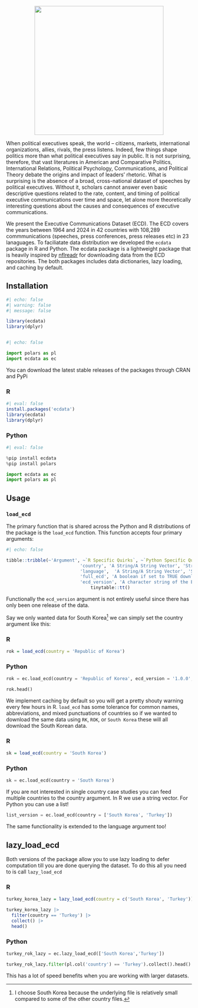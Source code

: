 
<p align="center">
<a href="https://executive-communications-dataset.github.io/ecdata/">
<img src="hex-logo.png" height = "350" class = "center"> </a>
</p>


When political executives speak, the world – citizens, markets, international organizations, allies, rivals, the press 
listens. Indeed, few things shape politics more than what political executives say in public. It is not surprising,
therefore, that vast literatures in American and Comparative Politics, International Relations, Political Psychology,
Communications, and Political Theory debate the origins and impact of leaders’ rhetoric. What is surprising is the
absence of a broad, cross-national dataset of speeches by political executives. Without it, scholars cannot answer
even basic descriptive questions related to the rate, content, and timing of political executive communications over
time and space, let alone more theoretically interesting questions about the causes and consequences of executive communications. 

We present the Executive Communications Dataset (ECD). The ECD covers the years between 1964 and 2024 in 42 countries with 108,289 commmunications (speeches, press conferences,  press releases etc) in 23 lanaguages. To faciliatate data distribution we developed the `ecdata` package in R and Python. The ecdata package is a lightweight package that is heavily inspired by [nflreadr](https://nflreadr.nflverse.com/) for downloading data from the ECD repositories. The both packages includes data dictionaries, lazy loading, and caching by default.

## Installation

```r
#| echo: false
#| warning: false
#| message: false

library(ecdata)
library(dplyr)



```


```python
#| echo: false

import polars as pl
import ecdata as ec

```


You can download the latest stable releases of the packages through CRAN and PyPi 

:::panel-tabset


### R

```r
#| eval: false
install.packages('ecdata')
library(ecdata)
library(dplyr)


```



### Python

```python
#| eval: false

%pip install ecdata
%pip install polars

import ecdata as ec
import polars as pl


```



:::



## Usage 

### `load_ecd`

The primary function that is shared across the Python and R distributions of the package is the `load_ecd` function. This function accepts four primary arguments:


```r
#| echo: false

tibble::tribble(~'Argument', ~`R Specific Quirks`, ~`Python Specific Quirks`, 
                            'country', 'A String/A String Vector', 'String, Dictionary, or List',
                            'language',  'A String/A String Vector', 'String, Dictionary, or List',
                            'full_ecd', 'A boolean if set to TRUE downloads full dataset. Defaults to FALSE', 'A boolean if set to True downloads full dataset. Defaults to False',
                            'ecd_version', 'A character string of the ECD version you want to download. Defaults to latest version', 'A character string of the ECD version you want to download. Defaults to latest version') |>
                                tinytable::tt()


```

Functionally the `ecd_version` argument is not entirely useful since there has only been one release of the data. 


Say we only wanted data for South Korea^[I choose South Korea because the underlying file is relatively small compared to some of the other country files.] we can simply set the country argument like this: 

:::panel-tabset
### R 
```r

rok = load_ecd(country = 'Republic of Korea')

```

###  Python

```python

rok = ec.load_ecd(country = 'Republic of Korea', ecd_version = '1.0.0', cache = False)

rok.head()

```

:::
We implement caching by default so you will get a pretty shouty warning every few hours in R. `load_ecd` has some tolerance for common names, abbreviations, and mixed punctuations of countries so if we wanted to download the same data using `RK`, `ROK`, or `South Korea` these will all download the South Korean data. 

:::panel-tabset

### R 

```r

sk = load_ecd(country = 'South Korea')

```

### Python

```python

sk = ec.load_ecd(country = 'South Korea')

```

:::

If you are not interested in single country case studies you can feed multiple countries to the country argument. In R we use a string vector. For Python you can use a list! 



```python

list_version = ec.load_ecd(country = ['South Korea', 'Turkey'])


```


The same functionality is extended to the language argument too!


## lazy_load_ecd

Both versions of the package allow you to use lazy loading to defer computation till you are done querying the dataset. To do this all you need to is call `lazy_load_ecd` 

:::panel-tabset

### R 

```r

turkey_korea_lazy = lazy_load_ecd(country = c('South Korea', 'Turkey')) 

turkey_korea_lazy |>
  filter(country == 'Turkey') |>
  collect() |>
  head()


```


### Python

```python

turkey_rok_lazy = ec.lazy_load_ecd(['South Korea','Turkey'])

turkey_rok_lazy.filter(pl.col('country') == 'Turkey').collect().head()


```



:::


This has a lot of speed benefits when you are working with larger datasets. 
